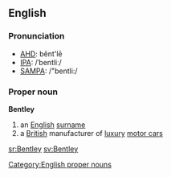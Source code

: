 ==English==
===Pronunciation===
*[[w:AHD|AHD]]: bĕnt'lē
*[[w:IPA|IPA]]: /ˈbentliː/
*[[w:SAMPA|SAMPA]]: /"bentli:/

===Proper noun===
{{wikipedia}}
'''Bentley'''
# an [[English]] [[surname]]
# a [[British]] manufacturer of [[luxury]] [[motor car]]s

[[Category:English proper nouns]]

[[sr:Bentley]]
[[sv:Bentley]]